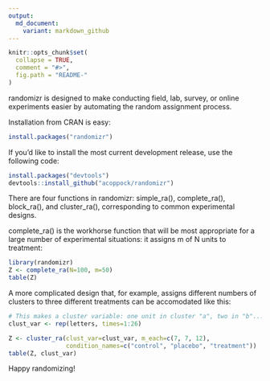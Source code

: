 ```yaml
---
output:
  md_document:
    variant: markdown_github
---
```


<!-- README.md is generated from README.Rmd. Please edit that file -->

```r
knitr::opts_chunk$set(
  collapse = TRUE,
  comment = "#>",
  fig.path = "README-"
)
```

randomizr is designed to make conducting field, lab, survey, or online experiments easier by automating the random assignment process.  

Installation from CRAN is easy:

```r
install.packages("randomizr")
```

If you'd like to install the most current development release, use the following code:

```r
install.packages("devtools")
devtools::install_github("acoppock/randomizr")
```

There are four functions in randomizr: simple_ra(), complete_ra(), block_ra(), and cluster_ra(), corresponding to common experimental designs. 

complete_ra() is the workhorse function that will be most appropriate for a large number of experimental situations: it assigns m of N units to treatment:

```r
library(randomizr)
Z <- complete_ra(N=100, m=50)
table(Z)
```

A more complicated design that, for example, assigns different numbers of clusters to three different treatments can be accomodated like this:

```r
# This makes a cluster variable: one unit in cluster "a", two in "b"...
clust_var <- rep(letters, times=1:26)

Z <- cluster_ra(clust_var=clust_var, m_each=c(7, 7, 12),
                condition_names=c("control", "placebo", "treatment"))
table(Z, clust_var)
```



Happy randomizing!

